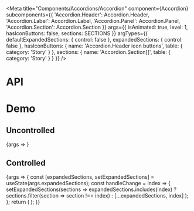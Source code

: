 
<Meta
  title="Components/Accordions/Accordion"
  component={Accordion}
  subcomponents={{
    'Accordion.Header': Accordion.Header,
    'Accordion.Label': Accordion.Label,
    'Accordion.Panel': Accordion.Panel,
    'Accordion.Section': Accordion.Section
  }}
  args={{ isAnimated: true, level: 1, hasIconButtons: false, sections: SECTIONS }}
  argTypes={{
    defaultExpandedSections: { control: false },
    expandedSections: { control: false },
    hasIconButtons: { name: 'Accordion.Header icon buttons', table: { category: 'Story' } },
    sections: { name: 'Accordion.Section[]', table: { category: 'Story' } }
  }}
/>

# API

<ArgsTable />

# Demo

## Uncontrolled

<Canvas>
  <Story name="Uncontrolled" args={{ isCollapsible: true }}>
    {args => <AccordionStory {...args} />}
  </Story>
</Canvas>

## Controlled

<Canvas>
  <Story
    name="Controlled"
    args={{ expandedSections: [0] }}
    argTypes={{ isCollapsible: { control: false }, isExpandable: { control: false } }}
  >
    {args => {
      const [expandedSections, setExpandedSections] = useState(args.expandedSections);
      const handleChange = index => {
        setExpandedSections(sections =>
          expandedSections.includes(index)
            ? sections.filter(section => section !== index)
            : [...expandedSections, index]
        );
      };
      return (
        <AccordionStory {...args} expandedSections={expandedSections} onChange={handleChange} />
      );
    }}
  </Story>
</Canvas>

